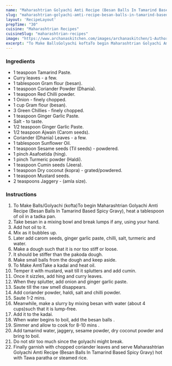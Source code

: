 ---
name: "Maharashtrian Golyachi Amti Recipe (Besan Balls In Tamarind Based Spicy Gravy)"
slug: "maharashtrian-golyachi-amti-recipe-besan-balls-in-tamarind-based-spicy-gravy"
layout: 'RecipeLayout'
prepTime: "30"
cuisine: "Maharashtrian Recipes"
cuisineSlug: "maharashtrian-recipes"
image: "https://www.archanaskitchen.com/images/archanaskitchen/1-Author/Smitha-Kalluraya/GOLYACHI_AMTI.jpg"
excerpt: "To Make BallsGolyachi koftaTo begin Maharashtrian Golyachi Amti Recipe Besan Balls In Tamarind Based Spicy Gravy, heat a tablespoon of oil in a tadka pan"
---

### Ingredients

- 1 teaspoon Tamarind Paste.
- Curry leaves - a few.
- 1 tablespoon Gram flour (besan).
- 1 teaspoon Coriander Powder (Dhania).
- 1 teaspoon Red Chilli powder.
- 1 Onion - finely chopped.
- 1 cup Gram flour (besan).
- 3 Green Chillies - finely chopped.
- 1 teaspoon Ginger Garlic Paste.
- Salt - to taste.
- 1/2 teaspoon Ginger Garlic Paste.
- 1/2 teaspoon Ajwain (Carom seeds).
- Coriander (Dhania) Leaves - a few.
- 1 tablespoon Sunflower Oil.
- 1 teaspoon Sesame seeds (Til seeds) - powdered.
- 1 pinch Asafoetida (hing).
- 1 pinch Turmeric powder (Haldi).
- 1 teaspoon Cumin seeds (Jeera).
- 1 teaspoon Dry coconut (kopra) - grated/powdered.
- 1 teaspoon Mustard seeds.
- 2 teaspoons Jaggery - (amla size).

### Instructions

1. To Make Balls/Golyachi (kofta)To begin Maharashtrian Golyachi Amti Recipe (Besan Balls In Tamarind Based Spicy Gravy), heat a tablespoon of oil in a tadka pan.
1. Take besan in a mixing bowl and break lumps if any, using your hand.
1. Add hot oil to it.
1. Mix as it bubbles up.
1. Later add carom seeds, ginger garlic paste, chilli, salt, turmeric and water.
1. Make a dough such that it is nor too stiff or loose.
1. It should be stiffer than the pakoda dough.
1. Make small balls from the dough and keep aside.
1. To Make AmtiTake a kadai and heat oil.
1. Temper it with mustard, wait till it splutters and add cumin.
1. Once it sizzles, add hing and curry leaves.
1. When they splutter, add onion and ginger garlic paste.
1. Saute till the raw smell disappears.
1. Add coriander powder, haldi, salt and chilli powder.
1. Saute 1-2 mins.
1. Meanwhile, make a slurry by mixing besan with water (about 4 cups)such that it is lump-free.
1. Add it to the kadai.
1. When water begins to boil, add the besan balls .
1. Simmer and allow to cook for 8-10 mins .
1. Add tamarind water, jaggery, sesame powder, dry coconut powder and bring to boil.
1. Do not stir too much since the golyachi might break.
1. Finally garnish with chopped coriander leaves and serve Maharashtrian Golyachi Amti Recipe (Besan Balls In Tamarind Based Spicy Gravy) hot with Tawa paratha or steamed rice.
